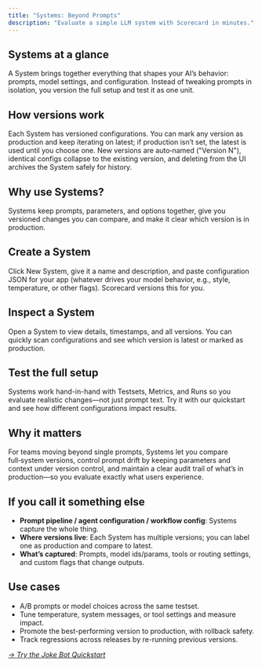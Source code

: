 ```yaml
---
title: "Systems: Beyond Prompts"
description: "Evaluate a simple LLM system with Scorecard in minutes."
---
```



## Systems at a glance

A System brings together everything that shapes your AI’s behavior: prompts, model settings, and configuration. Instead of tweaking prompts in isolation, you version the full setup and test it as one unit.

<DarkLightImage lightSrc="/images/systems/systems-overview-light.png" darkSrc="/images/systems/systems-overview-dark.png" caption="Systems list with latest configuration." alt="Screenshot of the Systems list in the UI." />

## How versions work

Each System has versioned configurations. You can mark any version as production and keep iterating on latest; if production isn’t set, the latest is used until you choose one. New versions are auto‑named ("Version N"), identical configs collapse to the existing version, and deleting from the UI archives the System safely for history.

## Why use Systems?

Systems keep prompts, parameters, and options together, give you versioned changes you can compare, and make it clear which version is in production.

## Create a System

Click New System, give it a name and description, and paste configuration JSON for your app (whatever drives your model behavior, e.g., style, temperature, or other flags). Scorecard versions this for you.

<DarkLightImage lightSrc="/images/systems/systems-new-light.png" darkSrc="/images/systems/systems-new-dark.png" caption="Create System modal." alt="Screenshot of creating a new System in the UI." />

## Inspect a System

Open a System to view details, timestamps, and all versions. You can quickly scan configurations and see which version is latest or marked as production.

<DarkLightImage lightSrc="/images/systems/systems-detail-light.png" darkSrc="/images/systems/systems-detail-dark.png" caption="System details with version history and configs." alt="Screenshot of System details and versions in the UI." />

## Test the full setup

Systems work hand-in-hand with Testsets, Metrics, and Runs so you evaluate realistic changes—not just prompt text. Try it with our quickstart and see how different configurations impact results.

## Why it matters

For teams moving beyond single prompts, Systems let you compare full‑system versions, control prompt drift by keeping parameters and context under version control, and maintain a clear audit trail of what’s in production—so you evaluate exactly what users experience.

## If you call it something else

- **Prompt pipeline / agent configuration / workflow config**: Systems capture the whole thing.
- **Where versions live**: Each System has multiple versions; you can label one as production and compare to latest.
- **What’s captured**: Prompts, model ids/params, tools or routing settings, and custom flags that change outputs.

## Use cases

- A/B prompts or model choices across the same testset.
- Tune temperature, system messages, or tool settings and measure impact.
- Promote the best-performing version to production, with rollback safety.
- Track regressions across releases by re-running previous versions.

_[→ Try the Joke Bot Quickstart](https://github.com/scorecard-ai/scorecard-examples/tree/main/nodejs-jokebot)_
